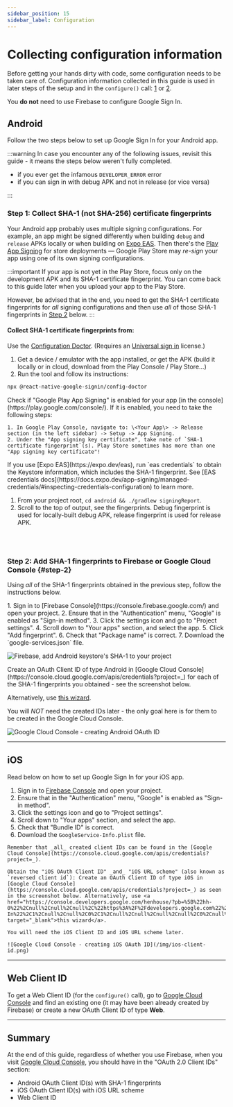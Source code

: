 ```yaml
---
sidebar_position: 15
sidebar_label: Configuration
---
```


# Collecting configuration information

Before getting your hands dirty with code, some configuration needs to be taken care of. Configuration information collected in this guide is used in later steps of the setup and in the `configure()` call: [1](/docs/one-tap#configure) or [2](/docs/original#configure).

You **do not** need to use Firebase to configure Google Sign In.

## Android

Follow the two steps below to set up Google Sign In for your Android app.

:::warning
In case you encounter any of the following issues, revisit this guide - it means the steps below weren't fully completed.

- if you ever get the infamous `DEVELOPER_ERROR` error
- if you can sign in with debug APK and not in release (or vice versa)

:::

### Step 1: Collect SHA-1 (not SHA-256) certificate fingerprints

Your Android app probably uses multiple signing configurations. For example, an app might be signed differently when building `debug` and `release` APKs locally or when building on [Expo EAS](https://docs.expo.dev/app-signing/managed-credentials/#inspecting-credentials-configuration). Then there's the [Play App Signing](https://support.google.com/googleplay/android-developer/answer/9842756?hl=en) for store deployments — Google Play Store may _re-sign_ your app using one of its own signing configurations.

:::important
If your app is not yet in the Play Store, focus only on the development APK and its SHA-1 certificate fingerprint. You can come back to this guide later when you upload your app to the Play Store.

However, be advised that in the end, you need to get the SHA-1 certificate fingerprints for _all_ signing configurations and then use _all_ of those SHA-1 fingerprints in [Step 2](#step-2) below.
:::

#### Collect SHA-1 certificate fingerprints from:


<Tabs>
  <TabItem value="config-doctor" label="A device or any APK file" default>

Use the [Configuration Doctor](../config-doctor.md). (Requires an [Universal sign in](/docs/install#sponsor-only-version) license.)

1. Get a device / emulator with the app installed, or get the APK (build it locally or in cloud, download from the Play Console / Play Store...)
2. Run the tool and follow its instructions:

```bash
npx @react-native-google-signin/config-doctor
```

</TabItem>

  <TabItem value="playStore" label="Google Play Store (when downloading from it)">
    Check if "Google Play App Signing" is enabled for your app [in the console](https://play.google.com/console/).
    If it is enabled, you need to take the following steps:

    1. In Google Play Console, navigate to: \<Your App\> -> Release section (in the left sidebar) -> Setup -> App Signing.
    2. Under the "App signing key certificate", take note of `SHA-1 certificate fingerprint`(s). Play Store sometimes has more than one "App signing key certificate"!

  </TabItem>

<TabItem value="eas" label="EAS Build">
  If you use [Expo EAS](https://expo.dev/eas), run `eas credentials` to obtain
  the Keystore information, which includes the SHA-1 fingerprint. See [EAS
  credentials
  docs](https://docs.expo.dev/app-signing/managed-credentials/#inspecting-credentials-configuration)
  to learn more.
</TabItem>

<TabItem value="local" label="Local build">

1. From your project root, `cd android && ./gradlew signingReport`.
2. Scroll to the top of output, see the fingerprints. Debug fingerprint is used for
   locally-built debug APK, release fingerprint is used for release APK.

</TabItem>

</Tabs>

<br />
<br />

### Step 2: Add SHA-1 fingerprints to Firebase or Google Cloud Console {#step-2}

Using _all_ of the SHA-1 fingerprints obtained in the previous step, follow the instructions below.

<Tabs queryString="firebase-or-not">
  <TabItem value="firebase" label="When using Firebase">
1. Sign in to [Firebase Console](https://console.firebase.google.com/) and open your project.
2. Ensure that in the "Authentication" menu, "Google" is enabled as "Sign-in method".
3. Click the settings icon and go to "Project settings".
4. Scroll down to "Your apps" section, and select the app.
5. Click "Add fingerprint".
6. Check that "Package name" is correct.
7. Download the `google-services.json` file.

![Firebase, add Android keystore's SHA-1 to your project](/img/android-fingerprint-firebase.png)

  </TabItem>

<TabItem value="cloud-console" label="When not using Firebase">
  Create an OAuth Client ID of type Android in [Google Cloud Console](https://console.cloud.google.com/apis/credentials?project=_) for each of the SHA-1 fingerprints you obtained - see the screenshot below.

Alternatively, use <a href="https://console.developers.google.com/henhouse/?pb=%5B%22hh-0%22%2Cnull%2Cnull%2Cnull%2C%22https%3A%2F%2Fdevelopers.google.com%22%2Cnull%2Cnull%2Cnull%2C%22Configure%20a%20project%20for%20Google%20Sign-In%22%2C1%2Cnull%2Cnull%2C0%2C1%2Cnull%2Cnull%2Cnull%2Cnull%2C0%2Cnull%2Cnull%2C0%2Cnull%2Cnull%2Cnull%2Cnull%2Cnull%2Cnull%2C0%2Cnull%2Cnull%2Cnull%2C0%5D" target="_blank">this wizard</a>.

You will _NOT_ need the created IDs later - the only goal here is for them to be created in the Google Cloud Console.

![Google Cloud Console - creating Android OAuth ID](/img/android-client-id.png)

</TabItem>

</Tabs>

---

## iOS

Read below on how to set up Google Sign In for your iOS app.

<Tabs queryString="firebase-or-not">
  <TabItem value="firebase" label="When using Firebase">

1. Sign in to [Firebase Console](https://console.firebase.google.com/) and open your project.
2. Ensure that in the "Authentication" menu, "Google" is enabled as "Sign-in method".
3. Click the settings icon and go to "Project settings".
4. Scroll down to "Your apps" section, and select the app.
5. Check that "Bundle ID" is correct.
6. Download the `GoogleService-Info.plist` file.

  </TabItem>

  <TabItem value="cloud-console" label="When not using Firebase">

    Remember that _all_ created client IDs can be found in the [Google Cloud Console](https://console.cloud.google.com/apis/credentials?project=_).

    Obtain the "iOS OAuth Client ID" _and_ "iOS URL scheme" (also known as `reversed client id`): Create an OAuth Client ID of type iOS in [Google Cloud Console](https://console.cloud.google.com/apis/credentials?project=_) as seen in the screenshot below. Alternatively, use <a href="https://console.developers.google.com/henhouse/?pb=%5B%22hh-0%22%2Cnull%2Cnull%2Cnull%2C%22https%3A%2F%2Fdevelopers.google.com%22%2Cnull%2Cnull%2Cnull%2C%22Configure%20a%20project%20for%20Google%20Sign-In%22%2C1%2Cnull%2Cnull%2C0%2C1%2Cnull%2Cnull%2Cnull%2Cnull%2C0%2Cnull%2Cnull%2C0%2Cnull%2Cnull%2Cnull%2Cnull%2Cnull%2Cnull%2C0%2Cnull%2Cnull%2Cnull%2C0%5D" target="_blank">this wizard</a>.

    You will need the iOS Client ID and iOS URL scheme later.

    ![Google Cloud Console - creating iOS OAuth ID](/img/ios-client-id.png)

  </TabItem>

</Tabs>

---

## Web Client ID

[//]: # '(offline support, web support)'

To get a Web Client ID (for the `configure()` call), go to [Google Cloud Console](https://console.cloud.google.com/apis/credentials?project=_) and find an existing one (it may have been already created by Firebase) or create a new OAuth Client ID of type **Web**.

---

## Summary

At the end of this guide, regardless of whether you use Firebase, when you visit [Google Cloud Console](https://console.cloud.google.com/apis/credentials?project=_), you should have in the "OAuth 2.0 Client IDs" section:

- Android OAuth Client ID(s) with SHA-1 fingerprints
- iOS OAuth Client ID(s) with iOS URL scheme
- Web Client ID
